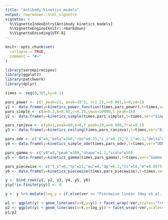 ```yaml
---
title: "Antibody kinetics models"
output: rmarkdown::html_vignette
vignette: >
  %\VignetteIndexEntry{Antibody kinetics models}
  %\VignetteEngine{knitr::rmarkdown}
  %\VignetteEncoding{UTF-8}
---
```


```r
knitr::opts_chunk$set(
  collapse = TRUE,
  comment = "#>"
)
```

```r
library(seroepirecipes)
library(ggplot2)
library(patchwork)
library(dplyr)
```

```r

times <- seq(0,365,by=0.1)

pars_power <- c(t_peak=21, peak=10^5, r=1.25,v=0.001,k=0,y0=1)
y1 <- data.frame(y=kinetics_power_function(times,pars_power),t=times,ver="Power function (Teunis et al. 2016)")
pars_simple <- c(a=0.3,b=0.05,c=0.25,ymax=10000,t_peak=18)
y2 <- data.frame(y=kinetics_simple(times,pars_simple),t=times,ver="Simple model (Singanayagam et al. 2021)")

pars_ranjeva <- c(y0=1,peak=80,k=0,t_peak=28,w=0.008,frac=0.5)
y3 <- data.frame(y=kinetics_ceiling(times,pars_ranjeva),t=times,ver="Biphasic model (Ranjeva et al. 2019)")

pars_ode <- c("A"=0,"beta"=100,"rho"=0.25,"c_s"=0.25,"c_l"=0.1,"delta"=0,"r"=0.001)
y4 <- data.frame(y=kinetics_simple_ode(times,pars_ode),t=times,ver="ODE model (Pelleau et al. 2021)")

pars_gamma <- c("y0"=0,"peak"=300,"shape"=1.2,"scale"=50)
y5 <- data.frame(y=kinetics_gamma(times,pars_gamma),t=times,ver="Gamma function (Zhao et al. 2018)")

pars_piecewise <- c("t_i"=0,"tp"=21,"mu"=8,"dp"=0.2,"ts"=50,"m"=0.0075,"lower_bound"=0, "y0"=0)
y6 <- data.frame(y=kinetics_piecewise(times,pars_piecewise),t=times,ver="Piecewise linear (Hay et al. 2019)")

y <- bind_rows(y1, y2, y3, y4, y5, y6)
y$y[!is.finite(y$y)] <- 0

y <- y %>% mutate(log_y = if_else(ver == "Piecewise linear (Hay et al. 2019)", y, log(y)), y = if_else(ver=="Piecewise linear (Hay et al. 2019)", exp(y), y))

p1 <- ggplot(y) + geom_line(aes(x=t,y=y)) + facet_wrap(~ver,scales="free") + ylab("Antibody level")
p2 <- ggplot(y) + geom_line(aes(x=t,y=log_y)) + facet_wrap(~ver,scales="free") + ylab("Log antibody level")
p1/p2
```
